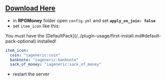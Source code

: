 
## [Download Here](https://www.spigotmc.org/resources/%E2%9C%85must-have%E2%9C%85-rpgmoney-money-with-custom-texture-no-mods.25392/)

* in **RPGMoney** folder open `config.yml` and set **`apply_on_join: false`**
* set `item_icon` like this:


<Warning>
You must have the [DefaultPack](/../plugin-usage/first-install.md#default-pack-optional) installed!
</Warning>


```yaml
item_icon:
  coin: "iageneric:coin"
  banknote: "iageneric:banknote"
  sack_of_money: "iageneric:sack_of_money"
```

* restart the server